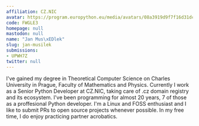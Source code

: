 ```yaml
---
affiliation: CZ.NIC
avatar: https://program.europython.eu/media/avatars/08a3919d9f7f16d31dc71ade4db10aac_zR5d9bP.jpg
code: FWGLE3
homepage: null
mastodon: null
name: "Jan Mus\xEDlek"
slug: jan-musilek
submissions:
- UPWH7Z
twitter: null
---
```


I've gained my degree in Theoretical Computer Science on Charles University in Prague, Faculty of Mathematics and Physics. Currently I work as a Senior Python Developer at CZ.NIC, taking care of .cz domain registry and its ecosystem. I've been programming for almost 20 years, 7 of those as a proffesional Python developer. I'm a Linux and FOSS enthusiast and I like to submit PRs to open source projects whenever possible. In my free time, I do enjoy practicing partner acrobatics.

